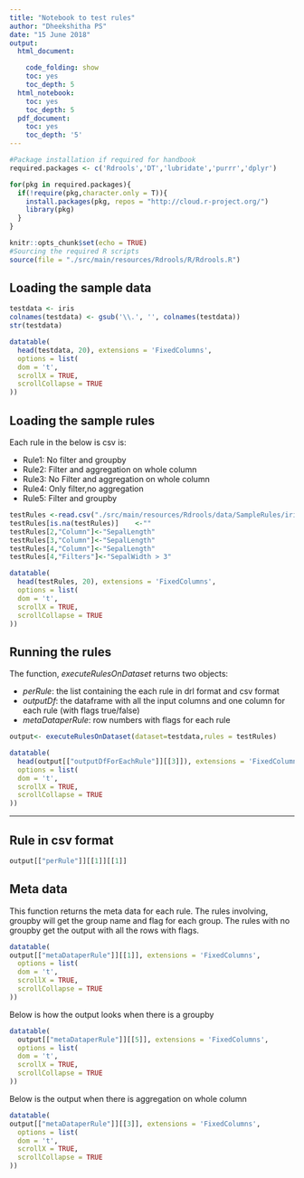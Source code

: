 ```yaml
---
title: "Notebook to test rules"
author: "Dheekshitha PS"
date: "15 June 2018"
output:
  html_document:

    code_folding: show
    toc: yes
    toc_depth: 5
  html_notebook:
    toc: yes
    toc_depth: 5
  pdf_document:
    toc: yes
    toc_depth: '5'
---
```


```r
#Package installation if required for handbook
required.packages <- c('Rdrools','DT','lubridate','purrr','dplyr')

for(pkg in required.packages){
  if(!require(pkg,character.only = T)){
    install.packages(pkg, repos = "http://cloud.r-project.org/")
    library(pkg)
  }
}

```

```r
knitr::opts_chunk$set(echo = TRUE)
#Sourcing the required R scripts
source(file = "./src/main/resources/Rdrools/R/Rdrools.R")


```
## Loading the sample data
```r


testdata <- iris
colnames(testdata) <- gsub('\\.', '', colnames(testdata))
str(testdata)
```

     
```r

datatable(
  head(testdata, 20), extensions = 'FixedColumns',
  options = list(
  dom = 't',
  scrollX = TRUE,
  scrollCollapse = TRUE
))
```



## Loading the sample rules


Each rule in the below is csv is:

  * Rule1: No filter and groupby 
  * Rule2: Filter and aggregation on whole column
  * Rule3: No Filter and aggregation on whole column
  * Rule4: Only filter,no aggregation
  * Rule5: Filter and groupby
```r
testRules <-read.csv("./src/main/resources/Rdrools/data/SampleRules/irisRules.csv",stringsAsFactors = FALSE)
testRules[is.na(testRules)]    <-""
testRules[2,"Column"]<-"SepalLength"
testRules[3,"Column"]<-"SepalLength"
testRules[4,"Column"]<-"SepalLength"
testRules[4,"Filters"]<-"SepalWidth > 3"
```
  
```r

datatable(
  head(testRules, 20), extensions = 'FixedColumns',
  options = list(
  dom = 't',
  scrollX = TRUE,
  scrollCollapse = TRUE
))
```



## Running the rules
The function, *executeRulesOnDataset* returns two objects: 
  
  * *perRule*: the list containing the each rule in drl format and csv format
  * *outputDf*: the dataframe with all the input columns and one column for each rule (with flags true/false)
  * *metaDataperRule*: row numbers with flags for each rule
```r
output<- executeRulesOnDataset(dataset=testdata,rules = testRules)

```
```r

datatable(
  head(output[["outputDfForEachRule"]][[3]]), extensions = 'FixedColumns',
  options = list(
  dom = 't',
  scrollX = TRUE,
  scrollCollapse = TRUE
))
```



-----


## Rule in csv format
```r

output[["perRule"]][[1]][[1]]
```
## Meta data
This function returns the meta data for each rule. The rules involving, groupby will get the group name and flag for each group. The rules with no groupby get the output with all the rows with flags.
```r
datatable(
output[["metaDataperRule"]][[1]], extensions = 'FixedColumns',
  options = list(
  dom = 't',
  scrollX = TRUE,
  scrollCollapse = TRUE
))


```

Below is how the output looks when there is a groupby
```r
datatable(
  output[["metaDataperRule"]][[5]], extensions = 'FixedColumns',
  options = list(
  dom = 't',
  scrollX = TRUE,
  scrollCollapse = TRUE
))


```

Below is the output when there is aggregation on whole column
```r
datatable(
output[["metaDataperRule"]][[3]], extensions = 'FixedColumns',
  options = list(
  dom = 't',
  scrollX = TRUE,
  scrollCollapse = TRUE
))


```
